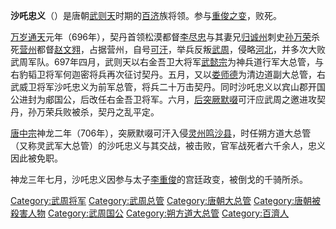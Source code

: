 {{Unreferenced|time=2020-07-16T11:23:31+00:00}}
{{noteTA
|T=zh-hans:沙吒忠义; zh-hant:沙吒忠義;
|1=zh-hans:忠义; zh-hant:忠義;
}}
'''沙吒忠义'''（{{bd|7世纪|？|707年|catIdx=S}}）是唐朝[[武则天|武则天]]时期的[[百济|百济]]族将领。参与[[重俊之變|重俊之变]]，败死。

[[万岁通天|万岁通天]]元年（696年），契丹首领松漠都督[[李尽忠|李尽忠]]与其妻兄[[归诚州|归诚州]]刺史[[孙万荣|孙万荣]]杀死[[营州|营州]]都督[[赵文翙|赵文翙]]，占据营州，自号[[可汗|可汗]]，举兵反叛[[武周|武周]]，侵略[[河北|河北]]，并多次大败武周军队。697年四月，武则天以右金吾卫大将军[[武懿宗|武懿宗]]为神兵道行军大总管，与右豹韬卫将军何迦密将兵再次征讨契丹。五月，又以[[娄师德|娄师德]]为清边道副大总管，右武威卫将军沙吒忠义为前军总管，将兵二十万击契丹。同时沙吒忠义以宾山郡开国公进封为郕国公，后改任右金吾卫将军。六月，[[后突厥|后突厥]][[默啜|默啜]]可汗应武周之邀进攻契丹，孙万荣兵败被杀，契丹之乱平定。

[[唐中宗|唐中宗]]神龙二年（706年），突厥默啜可汗入侵[[灵州|灵州]][[鸣沙县|鸣沙县]]，时任朔方道大总管（又称灵武军大总管）的沙吒忠义与其交战，被击败，官军战死者六千余人，忠义因此被免职。

神龙三年七月，沙吒忠义因参与太子[[李重俊|李重俊]]的宫廷政变，被倒戈的千骑所杀。

[[Category:武周将军|Category:武周将军]]
[[Category:武周总管|Category:武周总管]]
[[Category:唐朝大总管|Category:唐朝大总管]]
[[Category:唐朝被殺害人物|Category:唐朝被殺害人物]]
[[Category:武周国公|Category:武周国公]]
[[Category:朔方道大总管|Category:朔方道大总管]]
[[Category:百濟人|Category:百濟人]]
